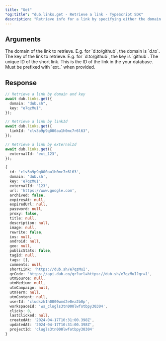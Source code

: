```yaml
---
title: "Get"
"og:title": "dub.links.get - Retrieve a link - TypeScript SDK"
description: "Retrieve info for a link by specifying either the domain and key or the linkId or externalId"
---
```



## Arguments

<ParamField body="domain" type="string">
  The domain of the link to retrieve. E.g. for `d.to/github`, the domain is
  `d.to`.
</ParamField>

<ParamField body="key" type="string">
  The key of the link to retrieve. E.g. for `d.to/github`, the key is `github`.
</ParamField>

<ParamField body="linkId" type="string">
  The unique ID of the short link.
</ParamField>

<ParamField body="externalId" type="string">
  This is the ID of the link in the your database. Must be prefixed with `ext_`
  when provided.
</ParamField>

## Response

<LinkResponse />

<RequestExample>

```ts
// Retrieve a link by domain and key
await dub.links.get({
  domain: "dub.sh",
  key: "e7qzMuI",
});

// Retrieve a link by linkId
await dub.links.get({
  linkId: "clv3o9p9q000au1h0mc7r6l63",
});

// Retrieve a link by externalId
await dub.links.get({
  externalId: "ext_123",
});
```

</RequestExample>

<ResponseExample>

```ts
{
  id: 'clv3o9p9q000au1h0mc7r6l63',
  domain: 'dub.sh',
  key: 'e7qzMuI',
  externalId: "123",
  url: 'https://www.google.com',
  archived: false,
  expiresAt: null,
  expiredUrl: null,
  password: null,
  proxy: false,
  title: null,
  description: null,
  image: null,
  rewrite: false,
  ios: null,
  android: null,
  geo: null,
  publicStats: false,
  tagId: null,
  tags: [],
  comments: null,
  shortLink: 'https://dub.sh/e7qzMuI',
  qrCode: 'https://api.dub.co/qr?url=https://dub.sh/e7qzMuI?qr=1',
  utmSource: null,
  utmMedium: null,
  utmCampaign: null,
  utmTerm: null,
  utmContent: null,
  userId: 'cludszk1h0000wmd2e0ea2b0p',
  workspaceId: 'ws_clugls3tn000lwfotbpy30304',
  clicks: 0,
  lastClicked: null,
  createdAt: '2024-04-17T10:31:00.398Z',
  updatedAt: '2024-04-17T10:31:00.398Z',
  projectId: 'clugls3tn000lwfotbpy30304'
}
```

</ResponseExample>
